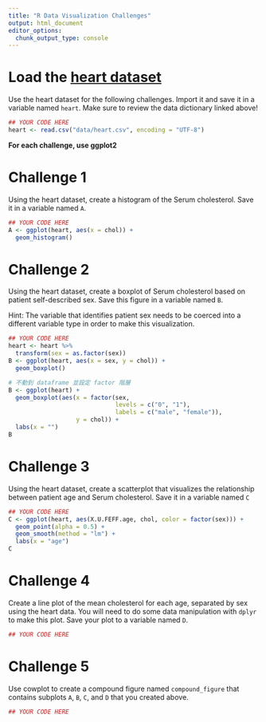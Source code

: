 ```yaml
---
title: "R Data Visualization Challenges"
output: html_document
editor_options: 
  chunk_output_type: console
---
```


# Load the [heart dataset](http://search.r-project.org/library/kmed/html/heart.html)

Use the heart dataset for the following challenges. Import it and save it in a variable named `heart`. Make sure to review the data dictionary linked above!

```r
## YOUR CODE HERE
heart <- read.csv("data/heart.csv", encoding = "UTF-8")
```

**For each challenge, use ggplot2**

# Challenge 1 

Using the heart dataset, create a histogram of the Serum cholesterol. Save it in a variable named `A`.

```r
## YOUR CODE HERE
A <- ggplot(heart, aes(x = chol)) +
  geom_histogram()
```

# Challenge 2 

Using the heart dataset, create a boxplot of Serum cholesterol based on patient self-described sex. Save this figure in a variable named `B`. 

Hint: The variable that identifies patient sex needs to be coerced into a different variable type in order to make this visualization.

```r
## YOUR CODE HERE
heart <- heart %>%
  transform(sex = as.factor(sex))
B <- ggplot(heart, aes(x = sex, y = chol)) +
  geom_boxplot()

# 不動到 dataframe 並設定 factor 階層
B <- ggplot(heart) +
  geom_boxplot(aes(x = factor(sex, 
                              levels = c("0", "1"), 
                              labels = c("male", "female")), 
                   y = chol)) +
  labs(x = "")
B
```

# Challenge 3

Using the heart dataset, create a scatterplot that visualizes the relationship between patient age and Serum cholesterol. Save it in a variable named `C`

```r
## YOUR CODE HERE
C <- ggplot(heart, aes(X.U.FEFF.age, chol, color = factor(sex))) +
  geom_point(alpha = 0.5) +
  geom_smooth(method = "lm") +
  labs(x = "age")
C
```

# Challenge 4

Create a line plot of the mean cholesterol for each age, separated by sex using the heart data. You will need to do some data manipulation with `dplyr` to make this plot. Save your plot to a variable named `D`.

```r
## YOUR CODE HERE
```

# Challenge 5 

Use cowplot to create a compound figure named `compound_figure` that contains subplots `A`, `B`, `C`, and `D` that you created above. 

```r
## YOUR CODE HERE
```

